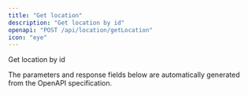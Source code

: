 ```yaml
---
title: "Get location"
description: "Get location by id"
openapi: "POST /api/location/getLocation"
icon: "eye"
---
```


Get location by id

<Note>
The parameters and response fields below are automatically generated from the OpenAPI specification.
</Note>

